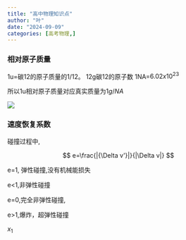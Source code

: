 ```yaml
---
title: "高中物理知识点"
author: "叶"
date: "2024-09-09"
categories: [高考物理,]
---
```


### 相对原子质量

1u=碳12的原子质量的1/12。 12g碳12的原子数 1NA=$6.02 x 10^{23}$

所以1u相对原子质量对应真实质量为$1g/NA$

![](images/paste-1.png)

### 速度恢复系数

碰撞过程中,

$$
e=\frac{|{\Delta v'}|}{|\Delta v|} 
$$

e=1, 弹性碰撞,没有机械能损失

e\<1,非弹性碰撞

e=0,完全非弹性碰撞,

e\>1,爆炸，超弹性碰撞

$x_1$
